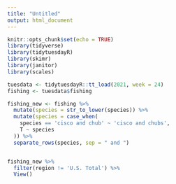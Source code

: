 ```yaml
---
title: "Untitled"
output: html_document
---
```


```r
knitr::opts_chunk$set(echo = TRUE)
library(tidyverse)
library(tidytuesdayR)
library(skimr)
library(janitor)
library(scales)
```

```r
tuesdata <- tidytuesdayR::tt_load(2021, week = 24)
fishing <- tuesdata$fishing

fishing_new <- fishing %>% 
  mutate(species = str_to_lower(species)) %>% 
  mutate(species = case_when(
    species == 'cisco and chub' ~ 'cisco and chubs',
    T ~ species
  )) %>% 
  separate_rows(species, sep = " and ") 


fishing_new %>% 
  filter(region != 'U.S. Total') %>% 
  View()
```

